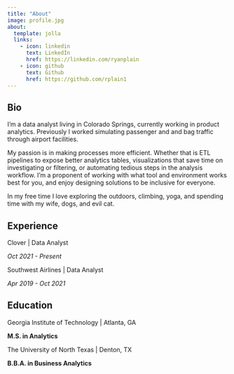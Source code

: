 ```yaml
---
title: "About"
image: profile.jpg
about:
  template: jolla
  links:
    - icon: linkedin
      text: LinkedIn
      href: https://linkedin.com/ryanplain
    - icon: github
      text: Github
      href: https://github.com/rplain1
---
```


## Bio

I’m a data analyst living in Colorado Springs, currently working in product analytics. Previously I worked simulating passenger and and bag traffic through airport facilities.

My passion is in making processes more efficient. Whether that is ETL pipelines to expose better analytics tables, visualizations that save time on investigating or filtering, or automating tedious steps in the analysis workflow. I'm a proponent of working with what tool and environment works best for you, and enjoy designing solutions to be inclusive for everyone. 

In my free time I love exploring the outdoors, climbing, yoga, and spending time with my wife, dogs, and evil cat.

## Experience

Clover | Data Analyst 

*Oct 2021 - Present*

Southwest Airlines | Data Analyst

*Apr 2019 - Oct 2021*

## Education

Georgia Institute of Technology | Atlanta, GA

**M.S. in Analytics**

The University of North Texas | Denton, TX

**B.B.A. in Business Analytics** 


